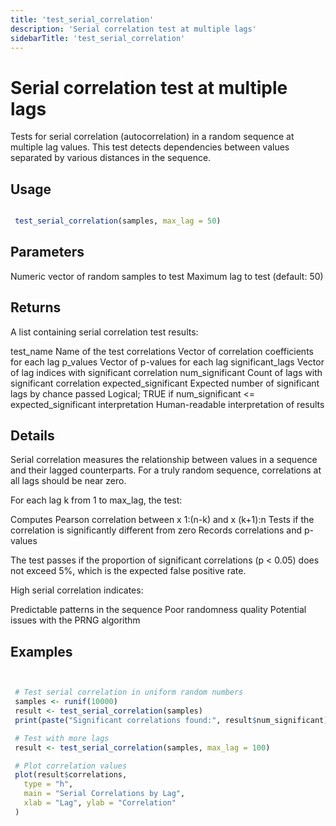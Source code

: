 ```yaml
---
title: 'test_serial_correlation'
description: 'Serial correlation test at multiple lags'
sidebarTitle: 'test_serial_correlation'
---
```


# Serial correlation test at multiple lags


 Tests for serial correlation (autocorrelation) in a random sequence at
 multiple lag values. This test detects dependencies between values
 separated by various distances in the sequence.


## Usage

```r

 test_serial_correlation(samples, max_lag = 50)

```

## Parameters

<ParamField body="samples" type="any">
  Numeric vector of random samples to test
</ParamField>
<ParamField body="max_lag" type="any">
  Maximum lag to test (default: 50)
</ParamField>

## Returns


 A list containing serial correlation test results:

 test_name Name of the test
 correlations Vector of correlation coefficients for each lag
 p_values Vector of p-values for each lag
 significant_lags Vector of lag indices with significant correlation
 num_significant Count of lags with significant correlation
 expected_significant Expected number of significant lags by chance
 passed Logical; TRUE if num_significant <= expected_significant
 interpretation Human-readable interpretation of results



## Details


 Serial correlation measures the relationship between values in a sequence
 and their lagged counterparts. For a truly random sequence, correlations
 at all lags should be near zero.

 For each lag k from 1 to max_lag, the test:

  Computes Pearson correlation between x 1:(n-k)  and x (k+1):n
  Tests if the correlation is significantly different from zero
  Records correlations and p-values


 The test passes if the proportion of significant correlations (p < 0.05)
 does not exceed 5%, which is the expected false positive rate.

 High serial correlation indicates:

  Predictable patterns in the sequence
  Poor randomness quality
  Potential issues with the PRNG algorithm



## Examples

```r


 # Test serial correlation in uniform random numbers
 samples <- runif(10000)
 result <- test_serial_correlation(samples)
 print(paste("Significant correlations found:", result$num_significant))

 # Test with more lags
 result <- test_serial_correlation(samples, max_lag = 100)

 # Plot correlation values
 plot(result$correlations,
   type = "h",
   main = "Serial Correlations by Lag",
   xlab = "Lag", ylab = "Correlation"
 )


```

